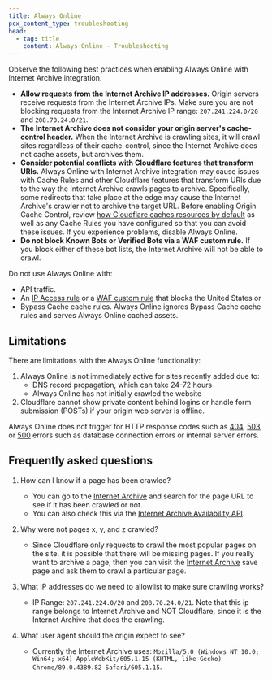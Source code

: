 ```yaml
---
title: Always Online
pcx_content_type: troubleshooting
head:
  - tag: title
    content: Always Online - Troubleshooting
---
```


Observe the following best practices when enabling Always Online with Internet Archive integration.

- **Allow requests from the Internet Archive IP addresses.** Origin servers receive requests from the Internet Archive IPs. Make sure you are not blocking requests from the Internet Archive IP range: `207.241.224.0/20` and `208.70.24.0/21`.
- **The Internet Archive does not consider your origin server's cache-control header.** When the Internet Archive is crawling sites, it will crawl sites regardless of their cache-control, since the Internet Archive does not cache assets, but archives them.
- **Consider potential conflicts with Cloudflare features that transform URIs.** Always Online with Internet Archive integration may cause issues with Cache Rules and other Cloudflare features that transform URIs due to the way the Internet Archive crawls pages to archive. Specifically, some redirects that take place at the edge may cause the Internet Archive's crawler not to archive the target URL. Before enabling Origin Cache Control, review [how Cloudflare caches resources by default](/cache/concepts/default-cache-behavior/) as well as any Cache Rules you have configured so that you can avoid these issues. If you experience problems, disable Always Online.
- **Do not block Known Bots or Verified Bots via a WAF custom rule.** If you block either of these bot lists, the Internet Archive will not be able to crawl.

Do not use Always Online with:

- API traffic.
- An [IP Access rule](/waf/tools/ip-access-rules/) or a [WAF custom rule](/waf/custom-rules/) that blocks the United States or
- Bypass Cache cache rules. Always Online ignores Bypass Cache cache rules and serves Always Online cached assets.

## Limitations

There are limitations with the Always Online functionality:

1. Always Online is not immediately active for sites recently added due to:
   - DNS record propagation, which can take 24-72 hours
   - Always Online has not initially crawled the website
2. Cloudflare cannot show private content behind logins or handle form submission (POSTs) if your origin web server is offline.

Always Online does not trigger for HTTP response codes such as [404](/support/troubleshooting/http-status-codes/4xx-client-error/#404-not-found), [503](/support/troubleshooting/http-status-codes/cloudflare-5xx-errors/error-503/), or [500](/support/troubleshooting/http-status-codes/cloudflare-5xx-errors/error-500/) errors such as database connection errors or internal server errors.

## Frequently asked questions

1. How can I know if a page has been crawled?

   - You can go to the [Internet Archive](https://web.archive.org/) and search for the page URL to see if it has been crawled or not.
   - You can also check this via the [Internet Archive Availability API](https://archive.org/help/wayback_api.php).

2. Why were not pages x, y, and z crawled?

   - Since Cloudflare only requests to crawl the most popular pages on the site, it is possible that there will be missing pages. If you really want to archive a page, then you can visit the [Internet Archive](https://web.archive.org/save) save page and ask them to crawl a particular page.

3. What IP addresses do we need to allowlist to make sure crawling works?

   - IP Range: `207.241.224.0/20` and `208.70.24.0/21`. Note that this ip range belongs to Internet Archive and NOT Cloudflare, since it is the Internet Archive that does the crawling.

4. What user agent should the origin expect to see?
   - Currently the Internet Archive uses: `Mozilla/5.0 (Windows NT 10.0; Win64; x64) AppleWebKit/605.1.15 (KHTML, like Gecko) Chrome/89.0.4389.82 Safari/605.1.15`.

